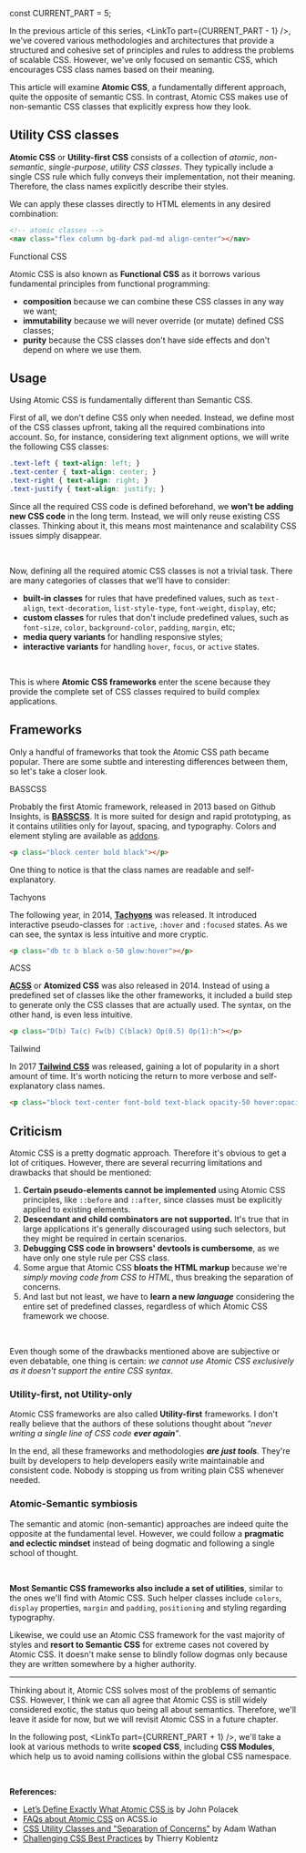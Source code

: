 
const CURRENT_PART = 5;


<TOC current={CURRENT_PART} />

In the previous article of this series, <LinkTo part={CURRENT_PART - 1} />, we've covered various methodologies and architectures that provide a structured and cohesive set of principles and rules to address the problems of scalable CSS. However, we've only focused on semantic CSS, which encourages CSS class names based on their meaning.

This article will examine **Atomic CSS**, a fundamentally different approach, quite the opposite of semantic CSS. In contrast, Atomic CSS makes use of non-semantic CSS classes that explicitly express how they look.

## Utility CSS classes

**Atomic CSS** or **Utility-first CSS** consists of a collection of _atomic_, _non-semantic_, _single-purpose_, _utility CSS classes_. They typically include a single CSS rule which fully conveys their implementation, not their meaning. Therefore, the class names explicitly describe their styles.

We can apply these classes directly to HTML elements in any desired combination:

```html
<!-- atomic classes -->
<nav class="flex column bg-dark pad-md align-center"></nav>
```

<Subheading>Functional CSS</Subheading>

Atomic CSS is also known as **Functional CSS** as it borrows various fundamental principles from functional programming:

- **composition** because we can combine these CSS classes in any way we want;
- **immutability** because we will never override (or mutate) defined CSS classes;
- **purity** because the CSS classes don't have side effects and don't depend on where we use them.

## Usage

Using Atomic CSS is fundamentally different than Semantic CSS.

First of all, we don't define CSS only when needed. Instead, we define most of the CSS classes upfront, taking all the required combinations into account. So, for instance, considering text alignment options, we will write the following CSS classes:

<!-- prettier-ignore-start -->
```css
.text-left { text-align: left; }
.text-center { text-align: center; }
.text-right { text-align: right; }
.text-justify { text-align: justify; }
```
<!-- prettier-ignore-end -->

Since all the required CSS code is defined beforehand, we **won't be adding new CSS code** in the long term. Instead, we will only reuse existing CSS classes. Thinking about it, this means most maintenance and scalability CSS issues simply disappear.

<br />

Now, defining all the required atomic CSS classes is not a trivial task. There are many categories of classes that we'll have to consider:

- **built-in classes** for rules that have predefined values, such as `text-align`, `text-decoration`, `list-style-type`, `font-weight`, `display`, etc;
- **custom classes** for rules that don't include predefined values, such as `font-size`, `color`, `background-color`, `padding`, `margin`, etc;
- **media query variants** for handling responsive styles;
- **interactive variants** for handling `hover`, `focus`, or `active` states.

<br />

This is where **Atomic CSS frameworks** enter the scene because they provide the complete set of CSS classes required to build complex applications.

## Frameworks

Only a handful of frameworks that took the Atomic CSS path became popular. There are some subtle and interesting differences between them, so let's take a closer look.

<Subheading>BASSCSS</Subheading>

Probably the first Atomic framework, released in 2013 based on Github Insights, is [**BASSCSS**](https://basscss.com/). It is more suited for design and rapid prototyping, as it contains utilities only for layout, spacing, and typography. Colors and element styling are available as [addons](https://github.com/basscss/addons).

```html
<p class="block center bold black"></p>
```

One thing to notice is that the class names are readable and self-explanatory.

<Subheading>Tachyons</Subheading>

The following year, in 2014, [**Tachyons**](https://tachyons.io/) was released. It introduced interactive pseudo-classes for `:active`, `:hover` and `:focused` states. As we can see, the syntax is less intuitive and more cryptic.

```html
<p class="db tc b black o-50 glow:hover"></p>
```

<Subheading>ACSS</Subheading>

[**ACSS**](https://acss.io/frequently-asked-questions.html) or **Atomized CSS** was also released in 2014. Instead of using a predefined set of classes like the other frameworks, it included a build step to generate only the CSS classes that are actually used. The syntax, on the other hand, is even less intuitive.

```html
<p class="D(b) Ta(c) Fw(b) C(black) Op(0.5) Op(1):h"></p>
```

<Subheading>Tailwind</Subheading>

In 2017 [**Tailwind CSS**](https://tailwindcss.com/) was released, gaining a lot of popularity in a short amount of time. It's worth noticing the return to more verbose and self-explanatory class names.

<!-- prettier-ignore-start -->
```html
<p class="block text-center font-bold text-black opacity-50 hover:opacity-100"></p>
```
<!-- prettier-ignore-end -->

## Criticism

Atomic CSS is a pretty dogmatic approach. Therefore it's obvious to get a lot of critiques. However, there are several recurring limitations and drawbacks that should be mentioned:

1. **Certain pseudo-elements cannot be implemented** using Atomic CSS principles, like `::before` and `::after`, since classes must be explicitly applied to existing elements.
2. **Descendant and child combinators are not supported.** It's true that in large applications it's generally discouraged using such selectors, but they might be required in certain scenarios.
3. **Debugging CSS code in browsers' devtools is cumbersome**, as we have only one style rule per CSS class.
4. Some argue that Atomic CSS **bloats the HTML markup** because we're _simply moving code from CSS to HTML_, thus breaking the separation of concerns.
5. And last but not least, we have to **learn a new _language_** considering the entire set of predefined classes, regardless of which Atomic CSS framework we choose.

<br />

Even though some of the drawbacks mentioned above are subjective or even debatable, one thing is certain: _we cannot use Atomic CSS exclusively as it doesn't support the entire CSS syntax_.

### Utility-first, not Utility-only

Atomic CSS frameworks are also called **Utility-first** frameworks. I don't really believe that the authors of these solutions thought about _"never writing a single line of CSS code **ever again**"_.

In the end, all these frameworks and methodologies **_are just tools_**. They're built by developers to help developers easily write maintainable and consistent code. Nobody is stopping us from writing plain CSS whenever needed.

### Atomic-Semantic symbiosis

The semantic and atomic (non-semantic) approaches are indeed quite the opposite at the fundamental level. However, we could follow a **pragmatic and eclectic mindset** instead of being dogmatic and following a single school of thought.

<br />

**Most Semantic CSS frameworks also include a set of utilities**, similar to the ones we'll find with Atomic CSS. Such helper classes include `colors`, `display` properties, `margin` and `padding`, `positioning` and styling regarding typography.

Likewise, we could use an Atomic CSS framework for the vast majority of styles and **resort to Semantic CSS** for extreme cases not covered by Atomic CSS. It doesn't make sense to blindly follow dogmas only because they are written somewhere by a higher authority.

---

Thinking about it, Atomic CSS solves most of the problems of semantic CSS. However, I think we can all agree that Atomic CSS is still widely considered exotic, the status quo being all about semantics. Therefore, we'll leave it aside for now, but we will revisit Atomic CSS in a future chapter.

In the following post, <LinkTo part={CURRENT_PART + 1} />, we'll take a look at various methods to write **scoped CSS**, including **CSS Modules**, which help us to avoid naming collisions within the global CSS namespace.

<br />

**References:**

- [Let’s Define Exactly What Atomic CSS is](https://css-tricks.com/lets-define-exactly-atomic-css/) by John Polacek
- [FAQs about Atomic CSS](https://acss.io/frequently-asked-questions.html#what-is-atomic-css-) on ACSS.io
- [CSS Utility Classes and "Separation of Concerns"](https://adamwathan.me/css-utility-classes-and-separation-of-concerns/) by Adam Wathan
- [Challenging CSS Best Practices](https://www.smashingmagazine.com/2013/10/challenging-css-best-practices-atomic-approach/) by Thierry Koblentz
